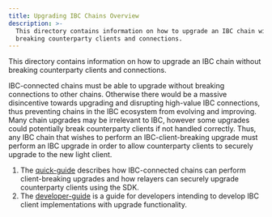 ```yaml
---
title: Upgrading IBC Chains Overview
description: >-
  This directory contains information on how to upgrade an IBC chain without
  breaking counterparty clients and connections.
---
```

This directory contains information on how to upgrade an IBC chain without breaking counterparty clients and connections.

IBC-connected chains must be able to upgrade without breaking connections to other chains. Otherwise there would be a massive disincentive towards upgrading and disrupting high-value IBC connections, thus preventing chains in the IBC ecosystem from evolving and improving. Many chain upgrades may be irrelevant to IBC, however some upgrades could potentially break counterparty clients if not handled correctly. Thus, any IBC chain that wishes to perform an IBC-client-breaking upgrade must perform an IBC upgrade in order to allow counterparty clients to securely upgrade to the new light client.

1. The [quick-guide](/docs/ibc/v10.1.x/01-quick-guide) describes how IBC-connected chains can perform client-breaking upgrades and how relayers can securely upgrade counterparty clients using the SDK.
2. The [developer-guide](/docs/ibc/v10.1.x/02-developer-guide) is a guide for developers intending to develop IBC client implementations with upgrade functionality.
